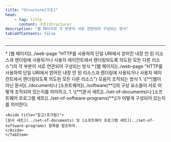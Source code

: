 ```yaml
---
title: "Structure[구조]"
head:
    - tag: title
      content: 구조(Structure)
description: "웹 페이지의 각 부분이 서로 관련되어 구성되는 방식"
tableOfContents: false
---
```


<Badge text="WCAG2" variant="note" size="large" /> <Badge text="WCAG2ICT" variant="tip" size="large" />
* * *
<Tabs>
  <TabItem label="WCAG2">
    * [웹 페이지](../web-page "HTTP를 사용하여 단일 URI에서 얻어진 내장 안 된 리소스과 렌더링에 사용되거나 사용자 에이전트에서 렌더링되도록 의도된 모든 다른 리소스")의 각 부분이 서로 연관되어 구성되는 방식
    * [웹 페이지](../web-page "HTTP를 사용하여 단일 URI에서 얻어진 내장 안 된 리소스과 렌더링에 사용되거나 사용자 에이전트에서 렌더링되도록 의도된 모든 다른 리소스") 모음이 조직되는 방식
	</TabItem>
  <TabItem label="WCAG2ICT">
    1.  \[**[웹이 아닌 문서](../document)나 [소프트웨어](../software)**\]의 구성 요소들이 서로 어떻게 조직되어 있는지를 의미하고,
    1.  \[**[문서 세트](../set-of-documents)나 [소프트웨어 프로그램 세트](../set-of-software-programs)**\]가 어떻게 구성되어 있는지를 의미한다.

    <Aside title="참고(추가됨)">
    [문서 세트](../set-of-documents) 및 [소프트웨어 프로그램 세트](../set-of-software-programs) 항목을 참조하라.
    </Aside>
	</TabItem>
</Tabs>
